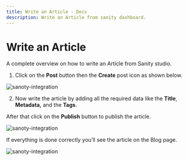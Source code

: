 ```yaml
---
title: Write an Article - Docs
description: Write an Article from sanity dashboard.
---
```


# Write an Article
A complete overview on how to write an Article from Sanity studio.


1. Click on the **Post** button then the **Create** post icon as shown below.

![sanoty-integration](https://nextjstemplates.com/docs/sanity13.png)

2. Now write the article by adding all the required data like the **Title**, **Metadata,** and the **Tags**.

After that click on the **Publish** button to publish the article.

![sanoty-integration](https://nextjstemplates.com/docs/sanity14.png)

If everything is done correctly you’ll see the article on the Blog page.

![sanoty-integration](https://nextjstemplates.com/docs/sanity15.png)
